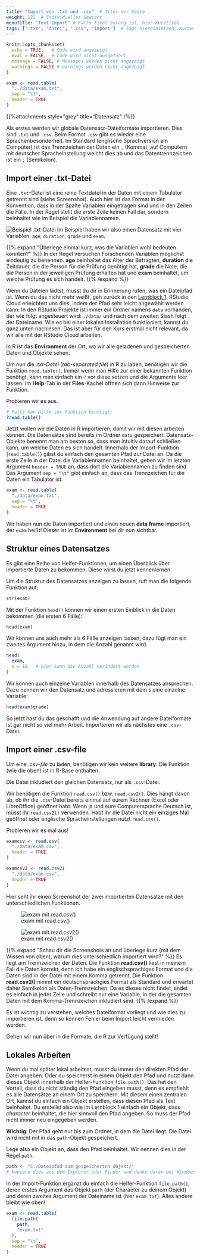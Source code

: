 ```yaml
---
title: "Import von .txt und .csv"  # Titel der Seite
weight: 122  # Individuelles Gewicht 
menuTitle: "Text-Import" # Falls Titel zulang ist, hier Kurztitel
tags: [".txt", "datei", ".csv", "import"]  # Tags hiereinsetzen; Kurzwort, was auf der Seite passsiert
---
```

```r
knitr::opts_chunk$set(
  echo = TRUE,   # Code wird angezeigt
  eval = FALSE,  # Code wird nicht ausgeführt
  message = FALSE, # Messages werden nicht angezeigt
  warnings = FALSE # warnings werden nicht angezeigt
)

exam <- read.table(
  "../data/exam.txt", 
  sep = "\t",                        
  header = TRUE
)   
```

{{%attachments style=\"grey\" title=\"Datensatz\" /%}}

Als erstes werden wir globale Datensatz-Dateiformate importieren. Dies sind `.txt` und `.csv`. Beim Format `.csv` gibt es wieder eine Sprachenbesonderheit. Im Standard (englische Sprachversion am Computer) ist das Trennzeichen der Daten ein `,` (Komma), auf Computern mit deutscher Spracheinstellung weicht dies ab und das Datentrennzeichen ist ein `;` (Semikolon). 

## Import einer .txt-Datei

Eine `.txt`-Datei ist eine reine Textdatei in der Daten mit einem Tabulator getrennt sind (siehe Screenshot). Auch hier ist das Format in der Konvention, dass in der Spalte Variablen eingetragen sind und in den Zeilen die Fälle. In der Regel stellt die erste Zeile keinen Fall dar, sondern beinhaltet wie im Beispiel die Variablennamen.

![Beispiel .txt-Datei](../img/txt.png)
Im Beispiel haben wir also einen Datensatz mit vier Variablen: `age`, `duration`, `grade` und `exam`. 


{{% expand \"Überlege einmal kurz, was die Variablen wohl bedeuten könnten?\" %}}
In der Regel versuchen Forschenden Variablen möglichst eindeutig zu benennen. **age** beinhaltet das Alter der Befragten, **duration** die Zeitdauer, die die Person für die Prüfung benötigt hat, **grade** die Note, die die Person in der jeweiligen Prüfung erhalten hat und **exam** beinhaltet, um welche Prüfung es sich handelt. 
{{% /expand %}}

Wenn du Dateien lädtst, musst du dir in Erinnerung rufen, was ein Dateipfad ist. Wenn du das nicht mehr weißt, geh zurück in den [Lernblock 1](https://lehre.bpkleer.de/statsplus/lb1). RStudio Cloud erleichtert uns dies, indem der Pfad sehr leicht angewählt werden kann: In den RStudio Projekte ist immer ein Ordner namens `data` vorhanden, der wie folgt angesteuert wird: `./data/` und nach dem zweiten Slash folgt der Dateiname. Wie es bei einer lokalen Installation funktioniert, kannst du ganz unten nachlesen. Das ist aber für den Kurs erstmal nicht relevant, da wir alle mit der RStudio Cloud arbeiten.

In R ist das **Environment** der Ort, wo wir alle geladenen und gespeicherten Daten und Objekte sehen.

Um nun die *.txt-Datei* (*tab-separated file*) in R zu laden, benötigen wir die Funktion `read.table()`. Immer wenn man Hilfe zur einer bekannten Funktion benötigt, kann man einfach ein `?` vor diese setzen und die Argumente leer lassen. Im **Help**-Tab in der **Files**-Kachel öffnen sich dann Hinweise zur Funktion. 

Probieren wir es aus. 
```r
# Falls man Hilfe zur Funktion benötigt:
?read.table()
```

Jetzt wollen wir die Daten in R importieren, damit wir mit diesen arbeiten können. Die Datensätze sind bereits im Ordner `data` gespeichert. Datensatz-Objekte benennt man am besten so, dass man intuitiv darauf schließen kann, um welche Daten es sich handelt. Innerhalb der Import-Funktion (`read.table()`) gibst du einfach den gesamten Pfad zur Datei an. Da die erste Zeile in der Datei die Variablennamen beinhaltet, geben wir im letzten Argument `header = TRUE` an, dass dort die Variablennamen zu finden sind. Das Argument `sep = "\t"` gibt einfach an, dass das Trennzeichen für die Daten ein Tabulator ist. 

```r

exam <- read.table(
  "./data/exam.txt",
  sep = "\t",                        
  header = TRUE  
)             

```

Wir haben nun die Daten importiert und einen neuen **data frame** importiert, der `exam` heißt! Dieser ist im **Environment** bei dir nun sichtbar.

## Struktur eines Datensatzes
Es gibt eine Reihe von Helfer-Funktionen, um einen Überblick über importierte Daten zu bekommen. Diese wirst du jetzt kennenlernen. 

Um die Struktur des Datensatzes anzeigen zu lassen, ruft man die folgende Funktion auf:
```r
str(exam)
```

Mit der Funktion `head()` können wir einen ersten Einblick in die Daten bekommen (die ersten $6$ Fälle):
```r
head(exam)
```

Wir können uns auch mehr als $6$ Fälle anzeigen lassen, dazu fügt man ein zweites Argument hinzu, in dem die Anzahl genannt wird.
```r
head(
  exam,
  n = 10   # hier kann die Anzahl verändert werden
)
```


Wir können auch einzelne Variablen innerhalb des Datensatzes ansprechen. Dazu nennen wir den Datensatz und adressieren mit dem `$` eine einzelne Variable:
```r
head(exam$grade)
```

So jetzt hast du das geschafft und die Anwendung auf andere Dateiformate ist gar nicht so viel mehr Arbeit. Importieren wir als nächstes eine `.csv`-Datei. 

## Import einer .csv-file

Um eine *.csv-file* zu laden, benötigen wir kein weitere **library**. Die Funktion (wie die oben) ist in R-Base enthalten. 

Die Datei inkludiert den gleichen Datensatz, nur als `.csv`-Datei.

Wir benötigen die Funktion `read.csv()` bzw. `read.csv2()`. Dies hängt davon ab, ob ihr die `.csv`-Datei bereits einmal auf eurem Rechner (Excel oder LibreOffice) geöffnet habt. Wenn ja und eure Computersprache Deutsch ist, müsst ihr `read.csv2()` verwenden. Habt ihr die Datei nicht ein einziges Mal geöffnet oder englische Spracheinstellungen nutzt `read.csv()`.

Probieren wir es mal aus!
```r
examcsv <- read.csv(
  "./data/exam.csv", 
  header = TRUE
)

examcsv2 <- read.csv2(
  "./data/exam.csv", 
  header = TRUE
)
```

Hier seht ihr einen Screenshot der zwei importierten Datensätze mit den unterschiedlichen Funktionen.

![exam mit read.csv()](../img/examcsv.png)

![exam mit read.csv2()](../img/examcsv2.png)

{{% expand \"Schau dir die Screenshots an und überlege kurz (mit dem Wissen von oben), warum dies unterschiedlich importiert wird?\" %}}
Es liegt am Trennzeichen der Daten. Die Funktion **read.csv()** liest in meinem Fall die Daten korrekt, denn ich habe ein englischsprachiges Format und die Daten sind in der Datei mit einem Komma getrennt. Die Funktion **read.csv2()** nimmt ein deutschsprachgies Format als Standard und erwartet daher Semikolon als Daten-Trennzeichen. Da es dieses nicht findet, endet es einfach in jeder Zeile und schreibt nur eine Variable, in der die gesamten Daten mit dem Komma-Trennzeichen inkludiert sind.
{{% /expand %}}

Es ist wichtig zu verstehen, welches Dateiformat vorliegt und wie dies zu importieren ist, denn so können Fehler beim Import leicht vermieden werden. 

Gehen wir nun über in die Formate, die R zur Verfügung stellt!

## Lokales Arbeiten
Wenn du mal später lokal arbeitest, musst du immer den direkten Pfad der Datei angeben. Oder du speicherst in einem Objekt den Pfad und nutzt dann dieses Objekt innerhalb der Helfer-Funktion `file.path()`. Das hat den Vorteil, dass du nicht ständig den Pfad eingeben musst, denn es empfiehlt es alle Datensätze an einem Ort zu speichern. Mit diesem einen zentralen Ort, kannst du einfach ein Objekt erstellen, dass diesen Pfad als Text beinhaltet. Du erstellst also wie im Lernblock 1 einfach ein Objekt, dass *character* beinhaltet, die hier sinnvoll den Pfad angeben. So muss der Pfad nicht immer neu eingegeben werden. 

**Wichtig**: Der Pfad geht nur bis zum Ordner, in dem die Datei liegt. Die Datei wird nicht mit in das `path`-Objekt gespeichert.

Lege also ein Objekt an, dass den Pfad beinhaltet. Wir nennen dies in der Regel `path`.
```r
path <- "C:/Dateipfad zum gespeicherten Objekt/" 
# kopiere dies aus dem Explorer oder Finder und denke daran bei Windows die Backslashes zu Slashes zu ändern
```

In der Import-Funktion ergänzt du einfach die Helfer-Funktion `file.path()`, deren erstes Argument das Objekt `path` (der Character zu deinem Objekt) und deren zweites Argument der Dateiname ist (hier `exam.txt`). Alles andere bleibt wie oben!
```r
exam <- read.table(
  file.path(
    path, 
    "exam.txt"
  ),
  sep = "\t",                        
  header = TRUE  
)   
```